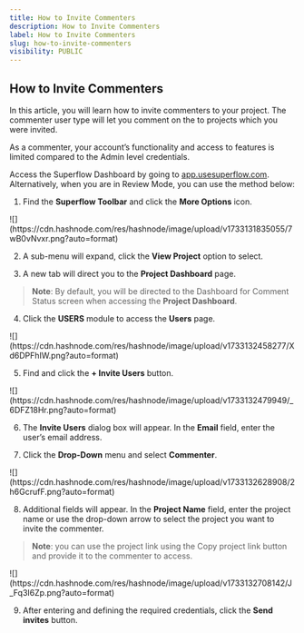 ```yaml
---
title: How to Invite Commenters
description: How to Invite Commenters
label: How to Invite Commenters
slug: how-to-invite-commenters
visibility: PUBLIC
---
```


## How to Invite Commenters

In this article, you will learn how to invite commenters to your project. The commenter user type will let you comment on the to projects which you were invited.

As a commenter, your account’s functionality and access to features is limited compared to the Admin level credentials.

Access the Superflow Dashboard by going to [app.usesuperflow.com](app.usesuperflow.com). Alternatively, when you are in Review Mode, you can use the method below:

1. Find the **Superflow Toolbar** and click the **More Options** icon.

<Frame>
![](https://cdn.hashnode.com/res/hashnode/image/upload/v1733131835055/7wB0vNvxr.png?auto=format)
</Frame>

2. A sub-menu will expand, click the **View Project** option to select.

3. A new tab will direct you to the **Project Dashboard** page.

> **Note**: By default, you will be directed to the Dashboard for Comment Status screen when accessing the **Project Dashboard**.

4. Click the **USERS** module to access the **Users** page.

<Frame>
![](https://cdn.hashnode.com/res/hashnode/image/upload/v1733132458277/Xd6DPFhIW.png?auto=format)
</Frame>

5. Find and click the **+ Invite Users** button.

<Frame>
![](https://cdn.hashnode.com/res/hashnode/image/upload/v1733132479949/_6DFZ18Hr.png?auto=format)
</Frame>

6. The **Invite Users** dialog box will appear. In the **Email** field, enter the user’s email address.

7. Click the **Drop-Down** menu and select **Commenter**.

<Frame>
![](https://cdn.hashnode.com/res/hashnode/image/upload/v1733132628908/2h6GcrufF.png?auto=format)
</Frame>

8. Additional fields will appear. In the **Project Name** field, enter the project name or use the drop-down arrow to select the project you want to invite the commenter.

> **Note**: you can use the project link using the Copy project link button and provide it to the commenter to access.

<Frame>
![](https://cdn.hashnode.com/res/hashnode/image/upload/v1733132708142/J_Fq3I6Zp.png?auto=format)
</Frame>

9. After entering and defining the required credentials, click the **Send invites** button.



